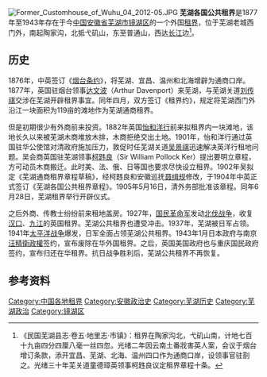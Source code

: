 [[File:Former_Customhouse_of_Wuhu_04_2012-05.JPG|thumb]]
'''芜湖各国公共租界'''是1877年至1943年存在于今[[中国|中国]][[安徽省|安徽省]][[芜湖市|芜湖市]][[镜湖区|镜湖区]]的一个外国[[租界|租界]]，位于芜湖老城西门外，南起陶家沟，北抵弋矶山，东至普通山，西达[[长江|长江]]边<ref>《民国芜湖县志·卷五·地里志·市镇》：租界在陶家沟北，弋矶山南，计地七百十九亩四分四厘八毫一丝四忽。光绪二年因云南土番戕害英人案，会议于烟台增订条款，添开宜昌、芜湖、北海、温州四口作为通商口岸，设领事官驻剳之。光绪三十年芜关道童德璋英领事柯韪良议定租界章程十条。</ref>。

==历史==
1876年，中英签订《[[烟台条约|烟台条约]]》，将芜湖、宜昌、温州和北海增辟为通商口岸。1877年，英国驻烟台领事[[达文波|达文波]]（Arthur Davenport）来芜湖，与芜湖关道[[刘传祺|刘传祺]]交涉在芜湖开辟租界事宜。同年四月，双方签订《租界约》，规定将芜湖西门外沿江一块面积为119亩的滩地作为芜湖通商租界。

但是初期很少有外商前来投资。1882年英国[[怡和洋行|怡和洋行]]前来拟租界内一块滩地，该地长久以来被芜湖木商堆放木排，木商拒绝交出土地。1901年，怡和洋行通过英国驻华公使馆对清政府施加压力，敦促时任芜湖关道[[吴景祺|吴景祺]]迅速解决英洋行租地问题。吴会商英国驻芜湖领事[[柯韪良|柯韪良]]（Sir William Pollock Ker）提出要明立章程，方可动员木商搬迁。此时美、法、俄、日等国也要求尽快设立租界。1902年吴拟定《芜湖通商租界章程草稿》，经柯韪良和安徽巡抚[[聂缉规|聂缉规]]修改，于1904年中英正式签订《芜湖各国公共租界章程》。1905年5月16日，清外务部批准该章程。同年6月28日，芜湖租界举行开辟仪式。

之后外商、传教士纷纷前来租地盖房。1927年，[[国民革命军|国民革命军]]发动[[北伐战争|北伐战争]]，收复[[汉口英租界|汉口]]、[[九江英租界|九江]]的英国租界。芜湖公共租界也遭受冲击。1937年，芜湖被日军占领。1941年[[太平洋战争|太平洋战争]]爆发，日军全面占领芜湖公共租界。1943年1月日本政府与南京[[汪精衛政權|汪精衛政權]]签约，宣布废除在华外国租界。之后，英国美国政府也与重庆国民政府签约，宣布归还在华租界。抗日战争胜利后，芜湖公共租界不再恢复。
==参考资料==
{{reflist|2}}

{{中國租界}}

{{DEFAULTSORT:W}}
[[Category:中国各地租界|Category:中国各地租界]]
[[Category:安徽政治史|Category:安徽政治史]]
[[Category:芜湖历史|Category:芜湖历史]]
[[Category:芜湖政治|Category:芜湖政治]]
[[Category:镜湖区|Category:镜湖区]]